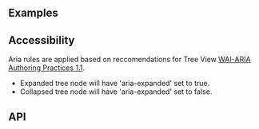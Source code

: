 <!--
Copyright (c) 2018-2019 Uber Technologies, Inc.

This source code is licensed under the MIT license found in the
LICENSE file in the root directory of this source tree.
-->





## Examples

<Example title="Controlled Tree View Usage" path="tree-view/controlled.js">
  <TreeViewControlled />
</Example>

<Example title="Uncontrolled Tree View Usage" path="tree-view/uncontrolled.js">
  <TreeViewUncontrolled />
</Example>

<Example title="Custom labels Usage" path="tree-view/custom-label.js">
  <CustomLabelledTreeView />
</Example>

<Example title="Overrides Usage" path="tree-view/overrides.js">
  <TreeViewOverrides />
</Example>

## Accessibility

Aria rules are applied based on reccomendations for Tree View [WAI-ARIA Authoring Practices 1.1](https://www.w3.org/TR/wai-aria-practices/#TreeView).

- Expanded tree node will have 'aria-expanded' set to true.
- Collapsed tree node will have 'aria-expanded' set to false.

## API

<Exports
  component={TreeViewExports}
  title="Tree View exports"
  path="baseui/tree-view"
/>
